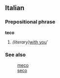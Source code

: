 ==Italian==
===Prepositional phrase===
'''teco'''
#''(literary)''[[with you]]'

===See also===
:[[meco]]
:[[seco]]